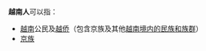 '''越南人'''可以指：

*[[越南|越南]]公民及[[越侨|越侨]]（包含京族及其他[[越南民族|越南境内的民族和族群]]）
*[[京族|京族]]

{{disambig|cat=三字消歧義}}